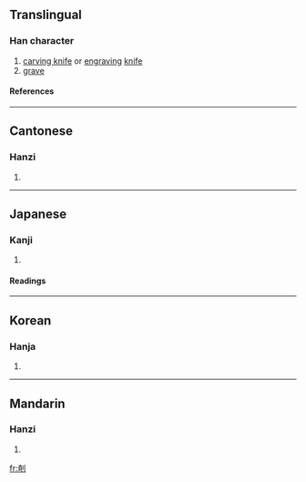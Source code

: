 ==Translingual==
===Han character===
{{Han char|rad=刀|as=08|sn=10|four=4260<sub>0</sub>|canj=大口中弓 (KRLN)}}
# [[carving knife]] or [[engraving]] [[knife]]
# [[grave]]
====References====
{{Han ref|kx=0141.270|dkj=02054|dj=0321.060|hdz=10343.180|uh=525E|ud=21086|bh=D0E9|bd=53481}}
----
==Cantonese==
===Hanzi===
{{yue-hanzi|jyut=|y=[[gei1]], [[gei2]]}}
# {{defn|Cantonese}}
----
==Japanese==
===Kanji===
{{ja-kanji|grade=|rs=刀08}}
# {{defn|Japanese}}
====Readings====
{{ja-readings|on=[[き]] (ki)|kun=[[きざむ]] (kizamu)}}
----
==Korean==
===Hanja===
{{ko-hanja|hangeul=기|rv=gi|mr=ki}}
# {{defn|Korean}}
----
==Mandarin==
===Hanzi===
{{cmn-hanzi|pin=[[jī]] ([[ji1]]), [[lüè]] ([[lüe4]])|wg=[[chi1|chi<sup>1</sup>]], [[lüeh4|lüeh<sup>4</sup>]]}}
# {{defn|Mandarin}}

[[fr:剞]]